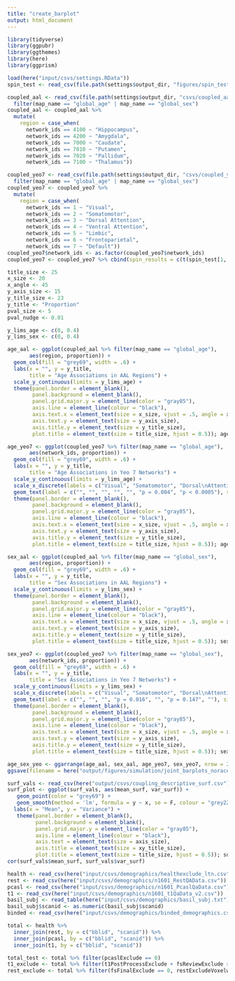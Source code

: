 ```yaml
---
title: "create_barplot"
output: html_document
---
```


```r
library(tidyverse)
library(ggpubr)
library(ggthemes)
library(here)
library(ggprism)
```

```r
load(here("input/csvs/settings.RData"))
spin_test <- read_csv(file.path(settings$output_dir, "figures/spin_test.csv"))

coupled_aal <- read_csv(file.path(settings$output_dir, "csvs/coupled_aal.csv")) %>%
  filter(map_name == "global_age" | map_name == "global_sex")
coupled_aal <- coupled_aal %>%
  mutate(
    region = case_when(
      network_ids == 4100 ~ "Hippocampus",
      network_ids == 4200 ~ "Amygdala",
      network_ids == 7000 ~ "Caudate",
      network_ids == 7010 ~ "Putamen",
      network_ids == 7020 ~ "Pallidum",
      network_ids == 7100 ~ "Thalamus"))

coupled_yeo7 <- read_csv(file.path(settings$output_dir, "csvs/coupled_yeo7.csv")) %>%
  filter(map_name == "global_age" | map_name == "global_sex")
coupled_yeo7 <- coupled_yeo7 %>%
  mutate(
    region = case_when(
      network_ids == 1 ~ "Visual",
      network_ids == 2 ~ "Somatomotor",
      network_ids == 3 ~ "Dorsal Attention",
      network_ids == 4 ~ "Ventral Attention",
      network_ids == 5 ~ "Limbic",
      network_ids == 6 ~ "Frontoparietal",
      network_ids == 7 ~ "Default"))
coupled_yeo7$network_ids <- as.factor(coupled_yeo7$network_ids)
coupled_yeo7 <- coupled_yeo7 %>% cbind(spin_results = c(t(spin_test[1, 2:8]), t(spin_test[3, 2:8])))
```

```r
title_size <- 25
x_size <- 20
x_angle <- 45
y_axis_size <- 15
y_title_size <- 23
y_title <- "Proportion"
pval_size <- 5
pval_nudge <- 0.01

y_lims_age <- c(0, 0.4)
y_lims_sex <- c(0, 0.4)

age_aal <- ggplot(coupled_aal %>% filter(map_name == "global_age"), 
       aes(region, proportion)) +
  geom_col(fill = "grey69", width = .6) +
  labs(x = "", y = y_title,
       title = "Age Associations in AAL Regions") +
  scale_y_continuous(limits = y_lims_age) +
  theme(panel.border = element_blank(), 
        panel.background = element_blank(),
        panel.grid.major.y = element_line(color = "gray85"),
        axis.line = element_line(colour = "black"),
        axis.text.x = element_text(size = x_size, vjust = .5, angle = x_angle),
        axis.text.y = element_text(size = y_axis_size),
        axis.title.y = element_text(size = y_title_size),
        plot.title = element_text(size = title_size, hjust = 0.5)); age_aal

age_yeo7 <- ggplot(coupled_yeo7 %>% filter(map_name == "global_age"), 
       aes(network_ids, proportion)) +
  geom_col(fill = "grey69", width = .6) +
  labs(x = "", y = y_title,
       title = "Age Associations in Yeo 7 Networks") +
  scale_y_continuous(limits = y_lims_age) +
  scale_x_discrete(labels = c("Visual", "Somatomotor", "Dorsal\nAttention", "Ventral\nAttention", "Limbic", "Fronto-\nparietal", "Default")) +
  geom_text(label = c("", "", "", "", "", "p = 0.004", "p < 0.0005"), size = pval_size, nudge_y = pval_nudge) + 
  theme(panel.border = element_blank(), 
        panel.background = element_blank(),
        panel.grid.major.y = element_line(color = "gray85"),
        axis.line = element_line(colour = "black"),
        axis.text.x = element_text(size = x_size, vjust = .5, angle = x_angle),
        axis.text.y = element_text(size = y_axis_size),
        axis.title.y = element_text(size = y_title_size),
        plot.title = element_text(size = title_size, hjust = 0.5)); age_yeo7

sex_aal <- ggplot(coupled_aal %>% filter(map_name == "global_sex"), 
       aes(region, proportion)) +
  geom_col(fill = "grey69", width = .6) +
  labs(x = "", y = y_title,
       title = "Sex Associations in AAL Regions") +
  scale_y_continuous(limits = y_lims_sex) +
  theme(panel.border = element_blank(), 
        panel.background = element_blank(),
        panel.grid.major.y = element_line(color = "gray85"),
        axis.line = element_line(colour = "black"),
        axis.text.x = element_text(size = x_size, vjust = .5, angle = x_angle),
        axis.text.y = element_text(size = y_axis_size),
        axis.title.y = element_text(size = y_title_size),
        plot.title = element_text(size = title_size, hjust = 0.5)); sex_aal

sex_yeo7 <- ggplot(coupled_yeo7 %>% filter(map_name == "global_sex"), 
       aes(network_ids, proportion)) +
  geom_col(fill = "grey69", width = .6) +
  labs(x = "", y = y_title,
       title = "Sex Associations in Yeo 7 Networks") +
  scale_y_continuous(limits = y_lims_sex) +
  scale_x_discrete(labels = c("Visual", "Somatomotor", "Dorsal\nAttention", "Ventral\nAttention", "Limbic", "Fronto-\nparietal", "Default")) +
  geom_text(label = c("", "", "", "p = 0.016", "", "p = 0.147", ""), size = pval_size, nudge_y = pval_nudge) + 
  theme(panel.border = element_blank(), 
        panel.background = element_blank(),
        panel.grid.major.y = element_line(color = "gray85"),
        axis.line = element_line(colour = "black"),
        axis.text.x = element_text(size = x_size, vjust = .5, angle = x_angle),
        axis.text.y = element_text(size = y_axis_size),
        axis.title.y = element_text(size = y_title_size),
        plot.title = element_text(size = title_size, hjust = 0.5)); sex_yeo7
```

```r
age_sex_yeo <- ggarrange(age_aal, sex_aal, age_yeo7, sex_yeo7, nrow = 2, ncol = 2); age_sex_yeo
ggsave(filename = here("output/figures/simulation/joint_barplots_norace.png"), plot = age_sex_yeo, type = "cairo-png", width = 15.083, height = 10.906, dpi = 300)
```

```r
surf_vals <- read_csv(here("output/csvs/coupling_descriptive_surf.csv"))
surf_plot <- ggplot(surf_vals, aes(mean_surf, var_surf)) + 
   geom_point(color = "grey69") +
   geom_smooth(method = 'lm', formula = y ~ x, se = F, colour = "grey22", size = 3) +
  labs(x = "Mean", y = "Variance") +
   theme(panel.border = element_blank(), 
         panel.background = element_blank(),
         panel.grid.major.y = element_line(color = "gray85"),
         axis.line = element_line(colour = "black"),
         axis.text = element_text(size = axis_size),
         axis.title = element_text(size = xy_title_size),
         plot.title = element_text(size = title_size, hjust = 0.5)); surf_plot
cor(surf_vals$mean_surf, surf_vals$var_surf)
```

```r
health <- read_csv(here("input/csvs/demographics/healthexclude_ltn.csv"))
rest <- read_csv(here("input/csvs/demographics/n1601_RestQAData.csv"))
pcasl <- read_csv(here("input/csvs/demographics/n1601_PcaslQaData.csv"))
t1 <- read_csv(here("input/csvs/demographics/n1601_t1QaData_v2.csv"))
basil_subj <- read_table(here("input/csvs/demographics/basil_subj.txt"), col_names = FALSE)
basil_subj$scanid <- as.numeric(basil_subj$scanid)
binded <- read_csv(here("input/csvs/demographics/binded_demographics.csv"))

total <- health %>% 
  inner_join(rest, by = c("bblid", "scanid")) %>% 
  inner_join(pcasl, by = c("bblid", "scanid")) %>% 
  inner_join(t1, by = c("bblid", "scanid"))

total_test <- total %>% filter(pcaslExclude == 0)
t1_exclude <- total %>% filter(t1PostProcessExclude + fsReviewExclude >= 1)
rest_exclude <- total %>% filter(fsFinalExclude == 0, restExcludeVoxelwise == 1)
```

